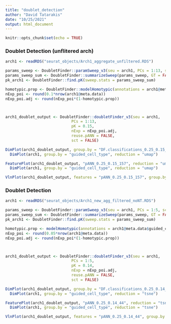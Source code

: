 ---
title: "doublet_detection"
author: "David Tatarakis"
date: "10/25/2021"
output: html_document
---

```{r setup, include=FALSE}
knitr::opts_chunk$set(echo = TRUE)
```


### Doublet Detection (unflitered arch)
```{r}
arch1 <- readRDS("seurat_objects/Arch1_aggregate_unfiltered.RDS")

params_sweep <- DoubletFinder::paramSweep_v3(seu = arch1, PCs = 1:13, sct = FALSE)
params_sweep_sum <- DoubletFinder::summarizeSweep(params_sweep, GT = FALSE)
pk_arch1 <- DoubletFinder::find.pK(sweep.stats = params_sweep_sum)

homotypic.prop <- DoubletFinder::modelHomotypic(annotations = arch1@meta.data$guided_cell_type)          
nExp_poi <- round(0.1*nrow(arch1@meta.data))  
nExp_poi.adj <- round(nExp_poi*(1-homotypic.prop))



arch1_doublet_output <- DoubletFinder::doubletFinder_v3(seu = arch1, 
                             PCs = 1:13, 
                             pK = 0.15, 
                             nExp = nExp_poi.adj, 
                             reuse.pANN = FALSE,
                             sct = FALSE)

DimPlot(arch1_doublet_output, group.by = "DF.classifications_0.25_0.15_157", reduction = "umap") + 
  DimPlot(arch1, group.by = "guided_cell_type", reduction = "umap")

FeaturePlot(arch1_doublet_output, "pANN_0.25_0.15_157", reduction = "umap")+ 
  DimPlot(arch1, group.by = "guided_cell_type", reduction = "umap")

VlnPlot(arch1_doublet_output, features = "pANN_0.25_0.15_157", group.by = "guided_cell_type")
```

### Doublet Detection
```{r}
arch1 <- readRDS("seurat_objects/Arch1_new_agg_filtered_noNT.RDS")

params_sweep <- DoubletFinder::paramSweep_v3(seu = arch1, PCs = 1:5, sct = FALSE)
params_sweep_sum <- DoubletFinder::summarizeSweep(params_sweep, GT = FALSE)
pk_arch1 <- DoubletFinder::find.pK(sweep.stats = params_sweep_sum)

homotypic.prop <- modelHomotypic(annotations = arch1@meta.data$guided_cell_type)          
nExp_poi <- round(0.05*nrow(arch1@meta.data))  
nExp_poi.adj <- round(nExp_poi*(1-homotypic.prop))



arch1_doublet_output <- DoubletFinder::doubletFinder_v3(seu = arch1, 
                             PCs = 1:5, 
                             pK = 0.14, 
                             nExp = nExp_poi.adj, 
                             reuse.pANN = FALSE,
                             sct = FALSE)

DimPlot(arch1_doublet_output, group.by = "DF.classifications_0.25_0.14_44", reduction = "tsne") + 
  DimPlot(arch1, group.by = "guided_cell_type", reduction = "tsne")

FeaturePlot(arch1_doublet_output, "pANN_0.25_0.14_44", reduction = "tsne")+ 
  DimPlot(arch1, group.by = "guided_cell_type", reduction = "tsne")

VlnPlot(arch1_doublet_output, features = "pANN_0.25_0.14_44", group.by = "guided_cell_type")
```